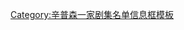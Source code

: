 {{Infobox Simpsons season episode list
| color         = #E2C7DD
| season_number = 3
| start_year    = 1991
| end_year      = 1992
| start_date    = 1991年9月19日
| end_date      = 1992年8月27日
| episode_list  = 
#《[[我爸爸飞出了杜鹃窝]]》
#《[[莉萨先生到华盛顿]]》
#《[[弗兰德落难记]]》
#《[[凶手巴特]]》
#《[[英雄霍默]]》
#《[[父亲和小丑]]》
#《[[恐怖的树屋第二集]]》
#《[[莉萨的小马]]》
#《[[雷霆周六]]》
#《[[火焰莫伊]]》
#《[[伯恩斯出售发电厂]]》
#《[[迎娶玛琦]]》
#《[[巴特电台]]》
#《[[希腊人莉萨]]》
#《[[霍默独自在家]]》
#《[[情人巴特]]》
#《[[击球手巴特]]》
#《[[各自的职业]]》
#《[[死亡之犬]]》
#《[[霍默上校]]》
#《[[黑鳏夫]]》
#《[[奥托的节目]]》
#《[[好友恋爱记]]》
#《[[老兄，能借两毛钱吗？]]》
}}<noinclude>[[Category:辛普森一家剧集名单信息框模板]]</noinclude>